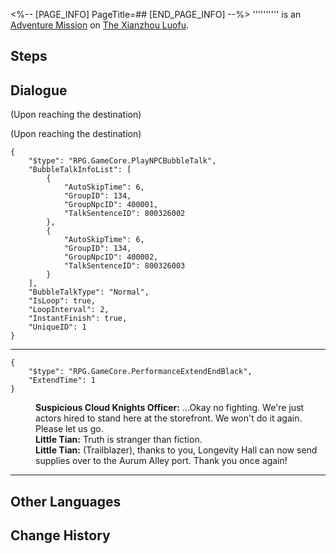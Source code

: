 <%-- [PAGE_INFO]
PageTitle=##
[END_PAGE_INFO] --%>
{{Stub|Dialogue.}}
{{Mission Infobox
|id            = 8003260
|title         = 
|image         = <!--Mission .png-->
|type          = Adventure
|event_name    = 
|chapter       = 
|requirements  = [[Adventure Mission]] ''[[Dock Operations (II)]]'' completed
|summary       = <!--official mission summary from Fate's Atlas-->
|characters    = Little Tian; Suspicious Cloud Knights Officer; Trailblazer
|startLocation = [[The Xianzhou Luofu]] - [[Aurum Alley]]
|world         = The Xianzhou Luofu
|area          = Aurum Alley
|prev          = Dock Operations (II)
|next          = 
|rewards       = Prosperity Certificate*2; Majima's Labor Contract*1 { text = Majima's Labor Contract }
}}
'''''''''' is an [[Adventure Mission]] on [[The Xianzhou Luofu]].

==Steps==


<!--
==Gameplay Notes==

--><!--
==Trial Character==

-->
==Dialogue==
{{Stub Dialogue}}
;(Upon reaching the destination)

;(Upon reaching the destination)
<pre>{
	"$type": "RPG.GameCore.PlayNPCBubbleTalk",
	"BubbleTalkInfoList": [
		{
			"AutoSkipTime": 6,
			"GroupID": 134,
			"GroupNpcID": 400001,
			"TalkSentenceID": 800326002
		},
		{
			"AutoSkipTime": 6,
			"GroupID": 134,
			"GroupNpcID": 400002,
			"TalkSentenceID": 800326003
		}
	],
	"BubbleTalkType": "Normal",
	"IsLoop": true,
	"LoopInterval": 2,
	"InstantFinish": true,
	"UniqueID": 1
}</pre>
----
<pre>{
	"$type": "RPG.GameCore.PerformanceExtendEndBlack",
	"ExtendTime": 1
}</pre>
:'''Suspicious Cloud Knights Officer:''' ...Okay no fighting. We're just actors hired to stand here at the storefront. We won't do it again. Please let us go.
:'''Little Tian:''' Truth is stranger than fiction.
:'''Little Tian:''' (Trailblazer), thanks to you, Longevity Hall can now send supplies over to the Aurum Alley port. Thank you once again!
----
{{Dialogue End}}

==Other Languages==
{{Other Languages
|en   = 
|zhs  = 
|zht  = 
|ja   = 
|ko   = 
|es   = 
|fr   = 
|ru   = 
|th   = 
|vi   = 
|de   = 
|id   = 
|pt   = 
}}

==Change History==
{{Change History|1.3}}
